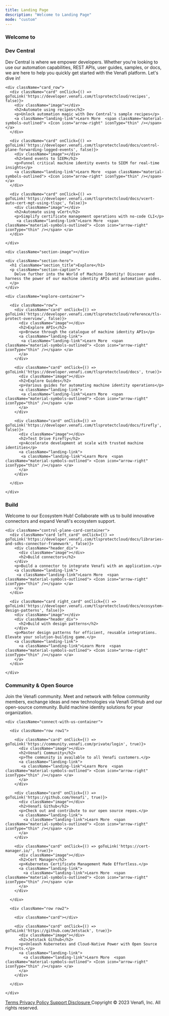 ```yaml
---
title: Landing Page
description: "Welcome to Landing Page"
mode: "custom"
---
```


<section className="header-section section_container">
  <section>
    <div className="header-content">
      <h1 className="section_title light">Welcome to</h1>
      <h1 className="section_title bold">Dev Central</h1>
      <p className="section-caption">
        Dev Central is where we empower developers. Whether you're looking to use our automation capabilities, REST APIs, user guides, samples, or docs, we are here to help you quickly get started with the Venafi platform. Let's dive in!
      </p>
    </div>
    <div className="header-image"></div>

    <div className="card_row">
      <div className="card" onClick={() => goToLink('https://developer.venafi.com/tlsprotectcloud/recipes', false)}>
        <div className="image"></div>
        <h2>Automate using recipes</h2>
        <p>Unlock automation magic with Dev Central's sample recipes</p>
        <a className="landing-link">Learn More  <span className="material-symbols-outlined"> <Icon icon="arrow-right" iconType="thin" /></span> </a>
      </div>

      <div className="card" onClick={() => goToLink('https://developer.venafi.com/tlsprotectcloud/docs/control-plane-forwarding-logged-events', false)}>
        <div className="image"></div>
        <h2>Send events to SIEM</h2>
        <p>Funnel critical machine identity events to SIEM for real-time insights</p>
        <a className="landing-link">Learn More  <span className="material-symbols-outlined"> <Icon icon="arrow-right" iconType="thin" /></span> </a>
      </div>

      <div className="card" onClick={() => goToLink('https://developer.venafi.com/tlsprotectcloud/docs/vcert-auto-cert-mgt-using-tlspc', false)}>
        <div className="image"></div>
        <h2>Automate using vCert</h2>
        <p>Simplify certificate management operations with no-code CLI</p>
         <a className="landing-link">Learn More  <span className="material-symbols-outlined"> <Icon icon="arrow-right" iconType="thin" /></span> </a>
      </div>

    </div>

  </section>
</section>

<section className="explore section_container">
  <section className="landing explore">

    <div className="section-image"></div>

    <div className="section-hero">
      <h1 className="section_title">Explore</h1>
      <p className="section-caption">
        Delve further into the World of Machine Identity! Discover and harness the power of our machine identity APIs and automation guides.
      </p>
    </div>

    <div className="explore-container">

      <div className="row">
        <div className="card" onClick={() => goToLink('https://developer.venafi.com/tlsprotectcloud/reference/tls-protect-overview', false)}>
          <div className="image"></div>
          <h2>Explore APIs</h2>
          <p>Browse through the catalogue of machine identity APIs</p>
          <a className="landing-link">
           <a className="landing-link">Learn More  <span className="material-symbols-outlined"> <Icon icon="arrow-right" iconType="thin" /></span> </a>
          </a>
        </div>

        <div className="card" onClick={() => goToLink('https://developer.venafi.com/tlsprotectcloud/docs', true)}>
          <div className="image"></div>
          <h2>Explore Guides</h2>
          <p>Various guides for automating machine identity operations</p>
          <a className="landing-link">
           <a className="landing-link">Learn More  <span className="material-symbols-outlined"> <Icon icon="arrow-right" iconType="thin" /></span> </a>
          </a>
        </div>

        <div className="card" onClick={() => goToLink('https://developer.venafi.com/tlsprotectcloud/docs/firefly', false)}>
          <div className="image"></div>
          <h2>Test Drive Firefly</h2>
          <p>Accelerate development at scale with trusted machine identities</p>
          <a className="landing-link">
           <a className="landing-link">Learn More  <span className="material-symbols-outlined"> <Icon icon="arrow-right" iconType="thin" /></span> </a>
          </a>
        </div>

      </div>

    </div>

  </section>
</section>

<section className="control-plane section_container">
  <section className="landing">
    <div className="section-image"></div>
    <div className="section-hero">
      <div className="image"></div>
      <h1 className="section_title">Build</h1>
      <p className="section-caption">
        Welcome to our Ecosystem Hub! Collaborate with us to build innovative connectors and expand Venafi's ecosystem support.
      </p>
    </div>

    <div className="control-plane-card-container">
      <div className="card left_card" onClick={() => goToLink('https://developer.venafi.com/tlsprotectcloud/docs/libraries-and-sdks-connector-framework', false)}>
        <div className="header_div">
          <div className="image"></div>
          <h2>Build connectors</h2>
        </div>
        <p>Build a connector to integrate Venafi with an application.</p>
        <a className="landing-link">
         <a className="landing-link">Learn More  <span className="material-symbols-outlined"> <Icon icon="arrow-right" iconType="thin" /></span> </a>
        </a>
      </div>

      <div className="card right_card" onClick={() => goToLink('https://developer.venafi.com/tlsprotectcloud/docs/ecosystem-design-patterns', false)}>
        <div className="image"></div>
        <div className="header_div">
          <h2>Build with design patterns</h2>
        </div>
        <p>Master design patterns for efficient, reusable integrations. Elevate your solution-building game.</p>
        <a className="landing-link">
          <a className="landing-link">Learn More  <span className="material-symbols-outlined"> <Icon icon="arrow-right" iconType="thin" /></span> </a>
        </a>
      </div>

    </div>

  </section>
</section>

<section className="connect-with-us section_container">
  <section className="landing connect">
    <div className="section-hero">
      <h1 className="section_title">Community & Open Source</h1>
      <p className="section-caption">
        Join the Venafi community. Meet and network with fellow community members, exchange ideas and new technologies via Venafi GitHub and our open-source community. Build machine identity solutions for your organization.
      </p>
    </div>
    <div className="section-image"></div>

    <div className="connect-with-us-container">

      <div className="row row1">

        <div className="card" onClick={() => goToLink('https://community.venafi.com/private/login', true)}>
          <div className="image"></div>
          <h2>Venafi Community</h2>
          <p>The community is available to all Venafi customers.</p>
          <a className="landing-link">
           <a className="landing-link">Learn More  <span className="material-symbols-outlined"> <Icon icon="arrow-right" iconType="thin" /></span> </a>
          </a>
        </div>

        <div className="card" onClick={() => goToLink('https://github.com/Venafi', true)}>
          <div className="image"></div>
          <h2>Venafi Github</h2>
          <p>Check out and contribute to our open source repos.</p>
          <a className="landing-link">
            <a className="landing-link">Learn More  <span className="material-symbols-outlined"> <Icon icon="arrow-right" iconType="thin" /></span> </a>
          </a>
        </div>

        <div className="card" onClick={() => goToLink('https://cert-manager.io/', true)}>
          <div className="image"></div>
          <h2>Cert Manager</h2>
          <p>Kubernetes Certificate Management Made Effortless.</p>
          <a className="landing-link">
            <a className="landing-link">Learn More  <span className="material-symbols-outlined"> <Icon icon="arrow-right" iconType="thin" /></span> </a>
          </a>
        </div>

      </div>

      <div className="row row2">

        <div className="card"></div>

        <div className="card" onClick={() => goToLink('https://github.com/Jetstack', true)}>
          <div className="image"></div>
          <h2>Jetstack Github</h2>
          <p>Unleash Kubernetes and Cloud-Native Power with Open Source Projects.</p>
          <a className="landing-link">
            <a className="landing-link">Learn More  <span className="material-symbols-outlined"> <Icon icon="arrow-right" iconType="thin" /></span> </a>
          </a>
        </div>

      </div>

    </div>

  </section>
</section>

<section className="footer section_container">
  <span className="footer-container">
    <a href="https://www.venafi.com/terms-of-use" target="_blank">
      Terms
    </a>
    <a href="https://www.venafi.com/privacy" target="_blank">
      Privacy Policy
    </a>
    <a href="https://support.venafi.com/hc/en-us" target="_blank">
      Support
    </a>
    <a
      href="https://www.venafi.com/security"
      target="_blank"
      rel="noopener noreferrer"
    >
      Disclosure
    </a>
    <span>Copyright © 2023 Venafi, Inc. All rights reserved.</span>
  </span>
</section>
